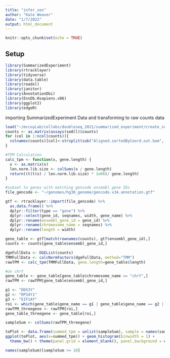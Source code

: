 ```yaml
---
title: "infer_sex"
author: "Kate Weaver"
date: "1/7/2022"
output: html_document
---
```


```r
knitr::opts_chunk$set(echo = TRUE)
```

## Setup

```r
library(SummarizedExperiment)
library(rtracklayer)
library(tidyverse)
library(data.table)
library(readxl)
library(janitor)
library(AnnotationDbi)
library(EnsDb.Hsapiens.v86)
library(ggplot2)
library(edgeR)
```

importing SummarizedExperiment Data and transforming to raw counts data
```r
load("~/mccoyLab/collabs/doubleseq_2021/summarized_experiment/create_summarized_experiment_allNov2021.Rdata")
counts <- as.matrix(assays(seAll)$counts)
for (col in 1:ncol(counts)){
  colnames(counts)[col]<-strsplit(sub("Aligned.sortedByCoord.out.bam", "", colnames(counts)[col]), "_")[[1]][1]
}
```


```r
#TPM Calculation
calc_tpm <- function(x, gene.length) {
  x <- as.matrix(x)
  len.norm.lib.size <- colSums(x / gene.length)
  return((t(t(x) / len.norm.lib.size) * 1e06)/ gene.length)
}
```


```r
#subset to genes with matching gencode ensembl gene IDs
file_gencode <- "~/genomes/hg38_genome/gencode.v34.annotation.gtf"

gtf <- rtracklayer::import(file_gencode) %>% 
  as.data.frame() %>% 
  dplyr::filter(type == "gene") %>% 
  dplyr::select(gene_id, seqnames, width, gene_name) %>% 
  dplyr::rename(ensembl_gene_id = gene_id) %>% 
  dplyr::rename(chromosome_name = seqnames) %>% 
  dplyr::rename(length = width)

gene_table <- gtf[match(rownames(counts), gtf$ensembl_gene_id),]
counts <- counts[gene_table$ensembl_gene_id,]
```


```r
dgeFullData <- DGEList(counts)
TMMFullData <- calcNormFactors(dgeFullData, method="TMM")
rawTPM <- calc_tpm(TMMFullData, gene.length=gene_table$length)
```


```r
#on chrY
gene_table <- gene_table[gene_table$chromosome_name == "chrY",]
rawTPM <- rawTPM[gene_table$ensembl_gene_id,]
```

```r
g1 <- "DDX3Y"
g2 <- "RPS4Y1"
g3 <- "EIF1AY"
roi <- which(gene_table$gene_name == g1 | gene_table$gene_name == g2 | gene_table$gene_name == g3)
rawTPM_threegene <- rawTPM[roi,]
gene_table_threegene <- gene_table[roi,]
```

```r
sampleSum <- colSums(rawTPM_threegene)
```

```r
toPlot <- data.frame(summed_tpm = unlist(sampleSum), sample = names(sampleSum))
ggplot(toPlot, aes(x=summed_tpm)) + geom_histogram(binwidth = 1) +
  theme_bw() + theme(panel.grid = element_blank(), panel.background = element_blank()) + ggtitle("TPM Summed Accross DDX3Y, RPS4Y1, and EIF1AY")
```
```r
names(sampleSum)[sampleSum >= 10]
```